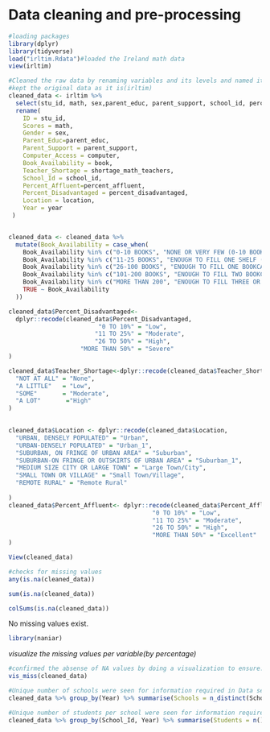 # Data cleaning and pre-processing

```r
#loading packages
library(dplyr)
library(tidyverse)
load("irltim.Rdata")#loaded the Ireland math data
view(irltim)
```


```r
#Cleaned the raw data by renaming variables and its levels and named it as cleaned_data
#kept the original data as it is(irltim)
cleaned_data <- irltim %>%
  select(stu_id, math, sex,parent_educ, parent_support, school_id, percent_affluent, percent_disadvantaged, computer, book, shortage_math_teachers, location, year) %>%
  rename(
    ID = stu_id,
    Scores = math,
    Gender = sex,
    Parent_Educ=parent_educ,
    Parent_Support = parent_support,
    Computer_Access = computer,
    Book_Availability = book,
    Teacher_Shortage = shortage_math_teachers,
    School_Id = school_id,
    Percent_Affluent=percent_affluent,
    Percent_Disadvantaged = percent_disadvantaged,
    Location = location,
    Year = year
 )


cleaned_data <- cleaned_data %>%
  mutate(Book_Availability = case_when(
    Book_Availability %in% c("0-10 BOOKS", "NONE OR VERY FEW (0-10 BOOKS)") ~ "Few",
    Book_Availability %in% c("11-25 BOOKS", "ENOUGH TO FILL ONE SHELF (11-25 BOOKS)") ~ "Moderate",
    Book_Availability %in% c("26-100 BOOKS", "ENOUGH TO FILL ONE BOOKCASE (26-100 BOOKS)") ~ "Good",
    Book_Availability %in% c("101-200 BOOKS", "ENOUGH TO FILL TWO BOOKCASES (101-200 BOOKS)") ~ "Very Good",
    Book_Availability %in% c("MORE THAN 200", "ENOUGH TO FILL THREE OR MORE BOOKCASES (MORE THAN 200)") ~ "Excellent",
    TRUE ~ Book_Availability
  ))                                      

cleaned_data$Percent_Disadvantaged<-
  dplyr::recode(cleaned_data$Percent_Disadvantaged,
                         "0 TO 10%" = "Low",
                        "11 TO 25%" = "Moderate",
                        "26 TO 50%" = "High",
                    "MORE THAN 50%" = "Severe"
)

cleaned_data$Teacher_Shortage<-dplyr::recode(cleaned_data$Teacher_Shortage,
  "NOT AT ALL" = "None",
  "A LITTLE"   = "Low",
  "SOME"       = "Moderate",
  "A LOT"       ="High"
)
                                      

cleaned_data$Location <- dplyr::recode(cleaned_data$Location,
  "URBAN, DENSELY POPULATED" = "Urban",
  "URBAN-DENSELY POPULATED" = "Urban_1",
  "SUBURBAN, ON FRINGE OF URBAN AREA" = "Suburban",
  "SUBURBAN-ON FRINGE OR OUTSKIRTS OF URBAN AREA" = "Suburban_1",
  "MEDIUM SIZE CITY OR LARGE TOWN" = "Large Town/City",
  "SMALL TOWN OR VILLAGE" = "Small Town/Village",
  "REMOTE RURAL" = "Remote Rural"
  
)
cleaned_data$Percent_Affluent<- dplyr::recode(cleaned_data$Percent_Affluent,
                                        "0 TO 10%" = "Low",
                                        "11 TO 25%" = "Moderate",
                                        "26 TO 50%" = "High",
                                        "MORE THAN 50%" = "Excellent"
)

View(cleaned_data)
```


```r
#checks for missing values
any(is.na(cleaned_data))
```

```r
sum(is.na(cleaned_data))
```
```r
colSums(is.na(cleaned_data))
```

No missing values exist.

```r
library(naniar)
```
*visualize the missing values per variable(by percentage)*
```r
#confirmed the absense of NA values by doing a visualization to ensure.
vis_miss(cleaned_data)
```
```r
#Unique number of schools were seen for information required in Data section to know the count of schools
cleaned_data %>% group_by(Year) %>% summarise(Schools = n_distinct(School_Id))
```


```r
#Unique number of students per school were seen for information required in Data section to know the count of students and reported it in the Data section.
cleaned_data %>% group_by(School_Id, Year) %>% summarise(Students = n())
```








